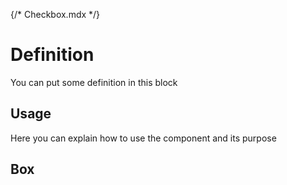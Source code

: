 {/* Checkbox.mdx */}
 
 
 
<Meta of={InternalBoxStories} />
 
# Definition
 
You can put some definition in this block
 
## Usage
 
Here you can explain how to use the component and its purpose 

## Box
 
<Canvas of={InternalBoxStories.DefaultBox} />

